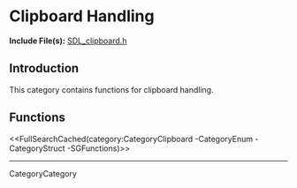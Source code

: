 <!-- #master-page:CategoryTemplate -->
<!-- #master-date:Unknown-Date -->
<!-- format wiki -->
<!-- language en -->

= Clipboard Handling =

'''Include File(s):''' [http://hg.libsdl.org/SDL/file/default/include/SDL_clipboard.h SDL_clipboard.h]


== Introduction ==
This category contains functions for clipboard handling.

<!-- #Remove this line and the ## below to use this markup if it becomes relevant to this category -->
<!-- #== Enumerations == -->
<!-- #<<FullSearchCached(category:CategoryEnum CategoryClipboard -SGEnumerations)>> -->

<!-- #== Structures == -->
<!-- #<<FullSearchCached(category:CategoryStruct CategoryClipboard -SGStructures)>> -->

== Functions ==
<<FullSearchCached(category:CategoryClipboard -CategoryEnum -CategoryStruct -SGFunctions)>>


----
CategoryCategory
